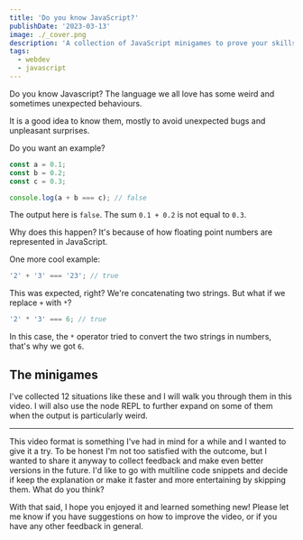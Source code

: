```yaml
---
title: 'Do you know JavaScript?'
publishDate: '2023-03-13'
image: ./_cover.png
description: 'A collection of JavaScript minigames to prove your skills.'
tags:
  - webdev
  - javascript
---
```



Do you know Javascript? The language we all love has some weird and sometimes unexpected behaviours.

It is a good idea to know them, mostly to avoid unexpected bugs and unpleasant surprises.

Do you want an example?

```js
const a = 0.1;
const b = 0.2;
const c = 0.3;

console.log(a + b === c); // false
```

The output here is `false`. The sum `0.1 + 0.2` is not equal to `0.3`.

Why does this happen? It's because of how floating point numbers are represented in JavaScript.

One more cool example:

```js
'2' + '3' === '23'; // true
```

This was expected, right? We're concatenating two strings. But what if we replace `+` with `*`?

```js
'2' * '3' === 6; // true
```

In this case, the `*` operator tried to convert the two strings in numbers, that's why we got `6`.

## The minigames

I've collected 12 situations like these and I will walk you through them in this video. I will also use the node REPL to further expand on some of them when the output is particularly weird.

<YouTube id="8gGuu9c9miY" />

---

This video format is something I've had in mind for a while and I wanted to give it a try. To be honest I'm not too satisfied with the outcome, but I wanted to share it anyway to collect feedback and make even better versions in the future. I'd like to go with multiline code snippets and decide if keep the explanation or make it faster and more entertaining by skipping them. What do you think?

With that said, I hope you enjoyed it and learned something new! Please let me know if you have suggestions on how to improve the video, or if you have any other feedback in general.
